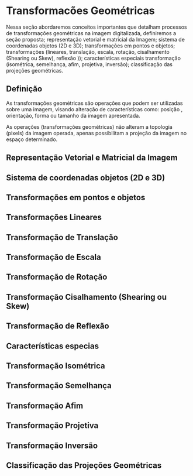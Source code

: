# Transformacões Geométricas
Nessa seção abordaremos conceitos importantes que detalham  processos de transformações geométricas na imagem digitalizada, definiremos a seção proposta; representação vetorial e matricial da Imagem;  sistema de coordenadas objetos (2D e 3D); transformações em pontos e objetos; transformações (lineares, translação, escala,  rotação, cisalhamento (Shearing ou Skew), reflexão )); características especiais transformação (isométrica, semelhança, afim, projetiva, inversão); classificação das projeções geométricas.

## Definição
As transformações geométricas são operações que podem ser utilizadas sobre uma imagem, visando alteração de características como: posição , orientação, forma ou tamanho da imagem apresentada.

As operações  (transformações geométricas) não alteram a topologia (pixels) da imagem operada, apenas possibilitam a projeção da imagem no espaço determinado.


## Representação Vetorial e Matricial da Imagem

## Sistema de coordenadas objetos (2D e 3D)

## Transformações em pontos e objetos

## Transformações Lineares

## Transformação de Translação

## Transformação de Escala

## Transformação de Rotação

## Transformação Cisalhamento (Shearing ou Skew)

## Transformação de Reflexão

## Características especias

## Transformação Isométrica

## Transformação Semelhança

## Transformação Afim

## Transformação Projetiva

## Transformação Inversão

## Classificação das Projeções Geométricas

